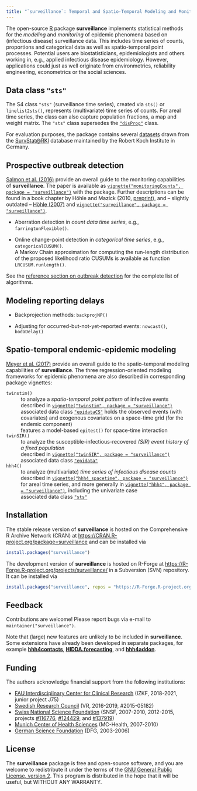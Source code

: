 ```yaml
---
title: "`surveillance`: Temporal and Spatio-Temporal Modeling and Monitoring of Epidemic Phenomena"
---
```


The open-source [R](https://www.R-project.org/) package **surveillance**
implements statistical methods for the *modeling* and *monitoring* of
epidemic phenomena based on (infectious disease) surveillance data.
This includes time series of counts, proportions and
categorical data as well as spatio-temporal point processes.
Potential users are biostatisticians, epidemiologists and others working in,
e.g., applied infectious disease epidemiology. However, applications could just
as well originate from environmetrics, reliability engineering, econometrics or
the social sciences.


## Data class `"sts"`

The S4 class `"sts"` (surveillance time series), created via `sts()` or
`linelist2sts()`, represents (multivariate) time series of counts.
For areal time series, the class can also capture population fractions, a map
and weight matrix. The `"sts"` class supersedes the
[`"disProg"`](../../reference/create.disProg.html) class.

For evaluation purposes, the package contains several
[datasets](../../reference/index.html#section-datasets) drawn from the
[SurvStat@RKI](https://survstat.rki.de/) database maintained by the Robert Koch
Institute in Germany.


## Prospective outbreak detection

[Salmon et al. (2016)](https://doi.org/10.18637/jss.v070.i10)
provide an overall guide to the monitoring capabilities of **surveillance**.
The paper is available as
[`vignette("monitoringCounts", package = "surveillance")`](https://CRAN.R-project.org/package=surveillance/vignettes/monitoringCounts.pdf)
with the package.
Further descriptions can be found in a book chapter by
H&ouml;hle and Mazick (2010,
[preprint](https://staff.math.su.se/hoehle/pubs/hoehle_mazick2009-preprint.pdf)),
and -- slightly outdated --
[H&ouml;hle (2007)](https://doi.org/10.1007/s00180-007-0074-8) and
[`vignette("surveillance", package = "surveillance")`](https://CRAN.R-project.org/package=surveillance/vignettes/surveillance.pdf).

- Aberration detection in *count data time series*,
  e.g., `farringtonFlexible()`.

- Online change-point detection in *categorical time series*,
  e.g., `categoricalCUSUM()`.\
  A Markov Chain approximation for computing the run-length distribution of the
  proposed likelihood ratio CUSUMs is available as function `LRCUSUM.runlength()`.

See the
[reference section on outbreak detection](../../reference/index.html#section-prospective-outbreak-detection)
for the complete list of algorithms.


## Modeling reporting delays

- Backprojection methods: `backprojNP()`

- Adjusting for occurred-but-not-yet-reported events: `nowcast()`, `bodaDelay()`


## Spatio-temporal endemic-epidemic modeling

[Meyer et al. (2017)](https://doi.org/10.18637/jss.v077.i11) provide an overall
guide to the spatio-temporal modeling capabilities of **surveillance**.
The three regression-oriented modeling frameworks for epidemic phenomena
are also described in corresponding package vignettes:

`twinstim()`
: to analyze a *spatio-temporal point pattern* of infective events
: described in [`vignette("twinstim", package = "surveillance")`](https://CRAN.R-project.org/package=surveillance/vignettes/twinstim.pdf)
: associated data class [`"epidataCS"`](../../reference/epidataCS.html)
  holds the observed events (with covariates) and exogenous covariates on a
  space-time grid (for the endemic component)
: features a model-based `epitest()` for space-time interaction
    
`twinSIR()`
: to analyze the susceptible-infectious-recovered
  *(SIR) event history of a fixed population*
: described in
  [`vignette("twinSIR", package = "surveillance")`](https://CRAN.R-project.org/package=surveillance/vignettes/twinSIR.pdf)
: associated data class [`"epidata"`](../../reference/epidata.html)

`hhh4()`
: to analyze (multivariate) *time series of infectious disease counts*
: described in
  [`vignette("hhh4_spacetime", package = "surveillance")`](https://CRAN.R-project.org/package=surveillance/vignettes/hhh4_spacetime.pdf)
  for areal time series, and more generally in
  [`vignette("hhh4", package = "surveillance")`](https://CRAN.R-project.org/package=surveillance/vignettes/hhh4.pdf),
  including the univariate case
: associated data class [`"sts"`](../../reference/sts-class.html)


## Installation

The stable release version of **surveillance** is hosted on the
Comprehensive R Archive Network (CRAN) at
<https://CRAN.R-project.org/package=surveillance>
and can be installed via

```R
install.packages("surveillance")
```

The development version of **surveillance** is hosted on R-Forge at
<https://R-Forge.R-project.org/projects/surveillance/> in a Subversion
(SVN) repository. It can be installed via

```R
install.packages("surveillance", repos = "https://R-Forge.R-project.org")
```


## Feedback

Contributions are welcome!
Please report bugs via e-mail to `maintainer("surveillance")`.

Note that (large) new features are unlikely to be included in **surveillance**.
Some extensions have already been developed in separate packages, for example
[**hhh4contacts**](https://CRAN.R-project.org/package=hhh4contacts),
[**HIDDA.forecasting**](https://hidda.github.io/forecasting/),
and [**hhh4addon**](https://github.com/jbracher/hhh4addon).


## Funding

The authors acknowledge financial support from the following institutions:

- [FAU Interdisciplinary Center for Clinical Research](https://www.izkf.med.fau.eu/)
  (IZKF, 2018-2021, junior project J75)
- [Swedish Research Council](https://www.vr.se/english.html) (VR, 2016-2019, #2015-05182)
- [Swiss National Science Foundation](http://www.snf.ch/en/) (SNSF, 2007-2010, 2012-2015, projects
  [#116776](http://p3.snf.ch/Project-116776),
  [#124429](http://p3.snf.ch/Project-124429), and
  [#137919](http://p3.snf.ch/Project-137919))
- [Munich Center of Health Sciences](https://www.en.mc-health.uni-muenchen.de/)
  (MC-Health, 2007-2010)
- [German Science Foundation](https://www.dfg.de/en/) (DFG, 2003-2006)


## License

The **surveillance** package is free and open-source software,
and you are welcome to redistribute it under the terms of the
[GNU General Public License, version 2](https://www.gnu.org/licenses/gpl-2.0.html).
This program is distributed in the hope that it will be useful,
but WITHOUT ANY WARRANTY. 
